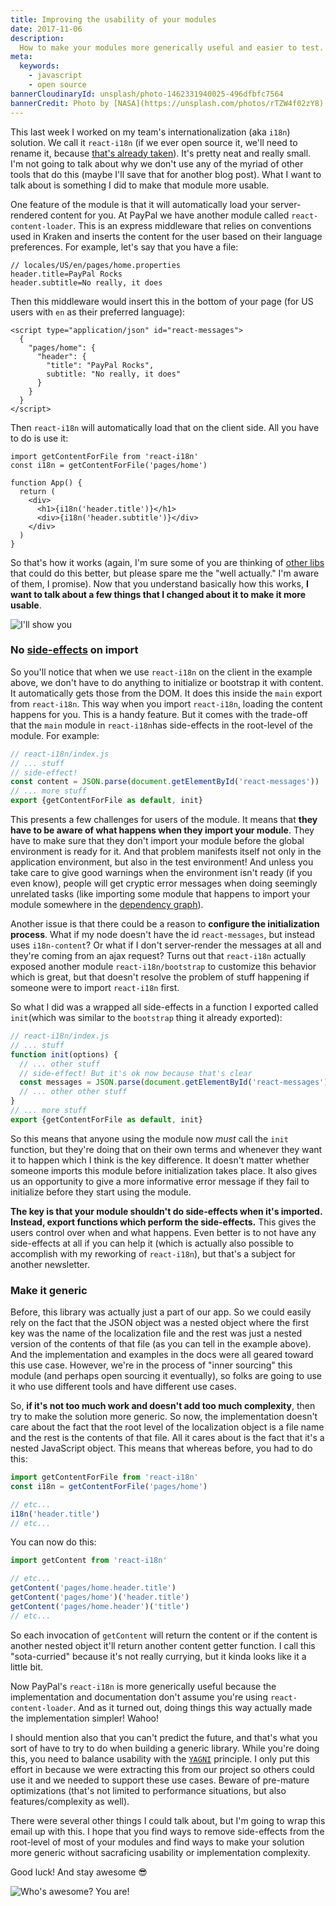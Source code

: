 ```yaml
---
title: Improving the usability of your modules
date: 2017-11-06
description:
  How to make your modules more generically useful and easier to test.
meta:
  keywords:
    - javascript
    - open source
bannerCloudinaryId: unsplash/photo-1462331940025-496dfbfc7564
bannerCredit: Photo by [NASA](https://unsplash.com/photos/rTZW4f02zY8)
---
```


This last week I worked on my team's internationalization (aka `i18n`) solution.
We call it `react-i18n` (if we ever open source it, we'll need to rename it,
because [that's already taken](https://www.npmjs.com/package/react-i18n)). It's
pretty neat and really small. I'm not going to talk about why we don't use any
of the myriad of other tools that do this (maybe I'll save that for another blog
post). What I want to talk about is something I did to make that module more
usable.

One feature of the module is that it will automatically load your
server-rendered content for you. At PayPal we have another module called
`react-content-loader`. This is an express middleware that relies on conventions
used in Kraken and inserts the content for the user based on their language
preferences. For example, let's say that you have a file:

```
// locales/US/en/pages/home.properties
header.title=PayPal Rocks
header.subtitle=No really, it does
```

Then this middleware would insert this in the bottom of your page (for US users
with `en` as their preferred language):

```
<script type="application/json" id="react-messages">
  {
    "pages/home": {
      "header": {
        "title": "PayPal Rocks",
        subtitle: "No really, it does"
      }
    }
  }
</script>
```

Then `react-i18n` will automatically load that on the client side. All you have
to do is use it:

```tsx
import getContentForFile from 'react-i18n'
const i18n = getContentForFile('pages/home')

function App() {
  return (
    <div>
      <h1>{i18n('header.title')}</h1>
      <div>{i18n('header.subtitle')}</div>
    </div>
  )
}
```

So that's how it works (again, I'm sure some of you are thinking of
[other libs](https://www.npmjs.com/search?q=react%20i18n) that could do this
better, but please spare me the "well actually." I'm aware of them, I promise).
Now that you understand basically how this works, **I want to talk about a few
things that I changed about it to make it more usable**.

![I'll show you](https://res.cloudinary.com/kentcdodds-com/image/upload/v1625032940/kentcdodds.com/content/blog/improving-the-usability-of-your-modules/0.gif)

### No [side-effects](https://en.wikipedia.org/wiki/Side_effect_%28computer_science%29) on import

So you'll notice that when we use `react-i18n` on the client in the example
above, we don't have to do anything to initialize or bootstrap it with content.
It automatically gets those from the DOM. It does this inside the `main` export
from `react-i18n`. This way when you import `react-i18n`, loading the content
happens for you. This is a handy feature. But it comes with the trade-off that
the `main` module in `react-i18n`has side-effects in the root-level of the
module. For example:

```js
// react-i18n/index.js
// ... stuff
// side-effect!
const content = JSON.parse(document.getElementById('react-messages'))
// ... more stuff
export {getContentForFile as default, init}
```

This presents a few challenges for users of the module. It means that **they
have to be aware of what happens when they import your module**. They have to
make sure that they don't import your module before the global environment is
ready for it. And that problem manifests itself not only in the application
environment, but also in the test environment! And unless you take care to give
good warnings when the environment isn't ready (if you even know), people will
get cryptic error messages when doing seemingly unrelated tasks (like importing
some module that happens to import your module somewhere in the
[dependency graph](https://twitter.com/kentcdodds/status/922114804038303745)).

Another issue is that there could be a reason to **configure the initialization
process**. What if my node doesn't have the id `react-messages`, but instead
uses `i18n-content`? Or what if I don't server-render the messages at all and
they're coming from an ajax request? Turns out that `react-i18n` actually
exposed another module `react-i18n/bootstrap` to customize this behavior which
is great, but that doesn't resolve the problem of stuff happening if someone
were to import `react-i18n` first.

So what I did was a wrapped all side-effects in a function I exported called
`init`(which was similar to the `bootstrap` thing it already exported):

```js
// react-i18n/index.js
// ... stuff
function init(options) {
  // ... other stuff
  // side-effect! But it's ok now because that's clear
  const messages = JSON.parse(document.getElementById('react-messages'))
  // ... other other stuff
}
// ... more stuff
export {getContentForFile as default, init}
```

So this means that anyone using the module now _must_ call the `init` function,
but they're doing that on their own terms and whenever they want it to happen
which I think is the key difference. It doesn't matter whether someone imports
this module before initialization takes place. It also gives us an opportunity
to give a more informative error message if they fail to initialize before they
start using the module.

**The key is that your module shouldn't do side-effects when it's imported.
Instead, export functions which perform the side-effects.** This gives the users
control over when and what happens. Even better is to not have any side-effects
at all if you can help it (which is actually also possible to accomplish with my
reworking of `react-i18n`), but that's a subject for another newsletter.

### Make it generic

Before, this library was actually just a part of our app. So we could easily
rely on the fact that the JSON object was a nested object where the first key
was the name of the localization file and the rest was just a nested version of
the contents of that file (as you can tell in the example above). And the
implementation and examples in the docs were all geared toward this use case.
However, we're in the process of "inner sourcing" this module (and perhaps open
sourcing it eventually), so folks are going to use it who use different tools
and have different use cases.

So, **if it's not too much work and doesn't add too much complexity**, then try
to make the solution more generic. So now, the implementation doesn't care about
the fact that the root level of the localization object is a file name and the
rest is the contents of that file. All it cares about is the fact that it's a
nested JavaScript object. This means that whereas before, you had to do this:

```js
import getContentForFile from 'react-i18n'
const i18n = getContentForFile('pages/home')

// etc...
i18n('header.title')
// etc...
```

You can now do this:

```js
import getContent from 'react-i18n'

// etc...
getContent('pages/home.header.title')
getContent('pages/home')('header.title')
getContent('pages/home.header')('title')
// etc...
```

So each invocation of `getContent` will return the content or if the content is
another nested object it'll return another content getter function. I call this
"sota-curried" because it's not really currying, but it kinda looks like it a
little bit.

Now PayPal's `react-i18n` is more generically useful because the implementation
and documentation don't assume you're using `react-content-loader`. And as it
turned out, doing things this way actually made the implementation simpler!
Wahoo!

I should mention also that you can't predict the future, and that's what you
sort of have to try to do when building a generic library. While you're doing
this, you need to balance usability with the
[`YAGNI`](https://martinfowler.com/bliki/Yagni.html) principle. I only put this
effort in because we were extracting this from our project so others could use
it and we needed to support these use cases. Beware of pre-mature optimizations
(that's not limited to performance situations, but also features/complexity as
well).

There were several other things I could talk about, but I'm going to wrap this
email up with this. I hope that you find ways to remove side-effects from the
root-level of most of your modules and find ways to make your solution more
generic without sacraficing usability or implementation complexity.

Good luck! And stay awesome 😎

![Who's awesome? You are!](https://res.cloudinary.com/kentcdodds-com/image/upload/v1625032942/kentcdodds.com/content/blog/improving-the-usability-of-your-modules/1.gif)
